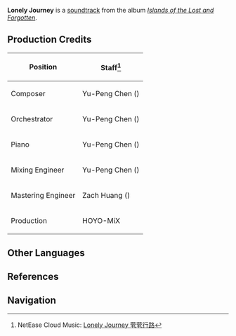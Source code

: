 {{Soundtrack Infobox
|title          =
|image          = Islands of the Lost and Forgotten.png
|album          = Islands of the Lost and Forgotten
|disc           = 1
|number         = 10
|featured       =
|featured2      =
|featured3      =
|featured_disc  =
|featured_disc2 =
|featured_disc3 =
|youtube_id     = toN559z954M
|youtube_time   = 1
|spotify_id     = 5AdCD0NK3wd0ICiVQQ10eJ
|played_in      = Seirai Island
|during         = [[Seirai Island]]
|domain         = 
|previous       = Roaming in Silence
|next           = Swath of Desolation
}}
'''Lonely Journey''' is a [[soundtrack]] from the album ''[[Islands of the Lost and Forgotten]]''.

==Production Credits==
{| class="wikitable" style="text-align:left; height:0.5em"
! Position
! Staff<ref>NetEase Cloud Music: [https://music.163.com/#/song?id=1937114140 Lonely Journey 茕茕行路]</ref>
|-
! Composer
| Yu-Peng Chen ({{zh|陈致逸}})
|-
! Orchestrator
| Yu-Peng Chen ({{zh|陈致逸}})
|-
! Piano
| Yu-Peng Chen ({{zh|陈致逸}})
|-
! Mixing Engineer
| Yu-Peng Chen ({{zh|陈致逸}})
|-
! Mastering Engineer
| Zach Huang ({{zh|黄巍}})
|-
! Production
| HOYO-MiX
|}
<!--
==Videos==
<gallery>
</gallery>

==Trivia==
-->
==Other Languages==
{{Other Languages
|en      = Lonely Journey
|zhs     = 茕茕行路
|zhs_rm  = Qióngqióng Xínglù
|zhs_tl   = Solitary Travel
|ja      = 孤独の行路
|ja_rm   = Kodoku no Kouro
|ja_tl   = Solitary Path
|tr      = 
|tr_tl   = 
|it      = 
|it_tl   = 
}}

==References==
{{Reflist}}

==Navigation==
{{Soundtrack Navbox|Islands of the Lost and Forgotten}}